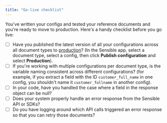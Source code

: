 ```yaml
---
title: "Go-live checklist"
---
```


You've written your configs and tested your reference documents and you're ready to move to production. Here's a handy checklist before you go live:

* [ ] Have you published the latest version of all your configurations across all document types to [production](/best-practices/tutorials/test-before-integrating-configs)? (In the Sensible app, select a document type, select a config, then click **Publish configuration** and select **Production**).
* [ ] If you're working with multiple configurations per document type, is the variable naming consistent across different configurations? (for example, if you extract a field with the ID `customer_full_name` in one config, you shouldn't name it `customer_fullname` in another config).
* [ ] In your code, have you handled the case where a field in the response object can be null?
* [ ] Does your system properly handle an error response from the Sensible API or SDKs?
* [ ] Do you have logging around which API calls triggered an error response so that you can retry those documents?